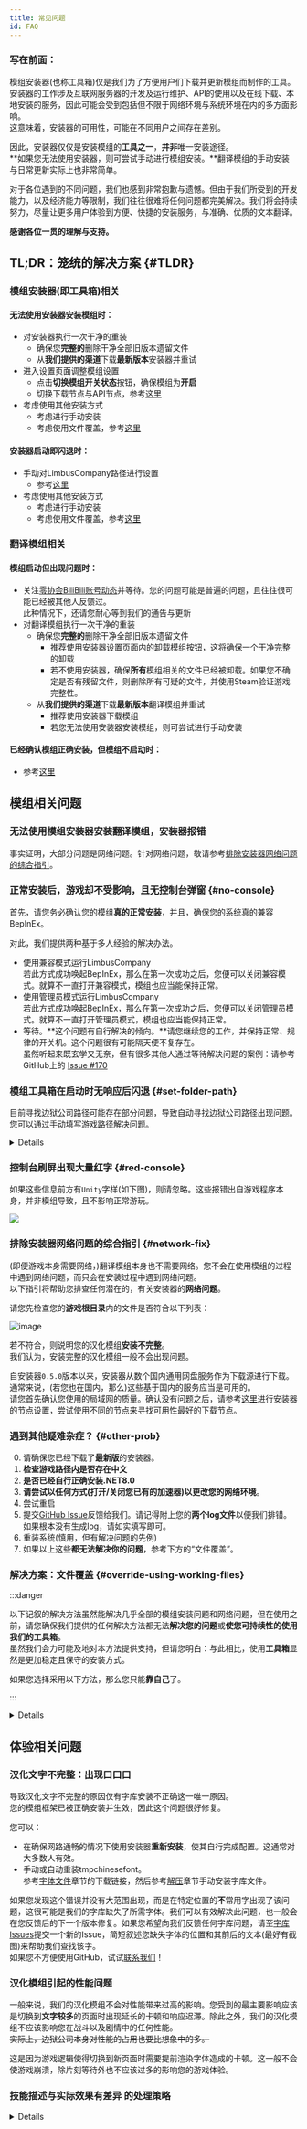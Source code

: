 ```yaml
---
title: 常见问题
id: FAQ
---
```



### 写在前面：

模组安装器(也称工具箱)仅是我们为了方便用户们下载并更新模组而制作的工具。安装器的工作涉及互联网服务器的开发及运行维护、API的使用以及在线下载、本地安装的服务，因此可能会受到包括但不限于网络环境与系统环境在内的多方面影响。  
这意味着，安装器的可用性，可能在不同用户之间存在差别。

因此，安装器仅仅是安装模组的**工具之一**，**并非**唯一安装途径。  
**如果您无法使用安装器，则可尝试手动进行模组安装。**翻译模组的手动安装与日常更新实际上也非常简单。

对于各位遇到的不同问题，我们也感到非常抱歉与遗憾。但由于我们所受到的开发能力，以及经济能力等限制，我们往往很难将任何问题都完美解决。我们将会持续努力，尽量让更多用户体验到方便、快捷的安装服务，与准确、优质的文本翻译。

**感谢各位一贯的理解与支持。**

## TL;DR：笼统的解决方案 {#TLDR}

### 模组安装器(即工具箱)相关

#### 无法使用安装器安装模组时：

- 对安装器执行一次干净的重装
  - 确保您**完整的**删除干净全部旧版本遗留文件
  - 从**我们提供的渠道**下载**最新版本**安装器并重试
- 进入设置页面调整模组设置
  - 点击**切换模组开关状态**按钮，确保模组为**开启**
  - 切换下载节点与API节点，参考[这里](https://www.zeroasso.top/docs/configuration/nodes)
- 考虑使用其他安装方式
  - 考虑进行手动安装
  - 考虑使用文件覆盖，参考[这里](https://www.zeroasso.top/docs/FAQ#override-using-working-files)

#### 安装器启动即闪退时：

- 手动对LimbusCompany路径进行设置
  - 参考[这里](https://www.zeroasso.top/docs/FAQ#set-folder-path)
- 考虑使用其他安装方式
  - 考虑进行手动安装
  - 考虑使用文件覆盖，参考[这里](https://www.zeroasso.top/docs/FAQ#override-using-working-files)

### 翻译模组相关

#### 模组启动但出现问题时：

- 关注[零协会BiliBili账号动态](https://space.bilibili.com/1247764479)并等待。您的问题可能是普遍的问题，且往往很可能已经被其他人反馈过。  
此种情况下，还请您耐心等到我们的通告与更新
- 对翻译模组执行一次干净的重装
  - 确保您**完整的**删除干净全部旧版本遗留文件
    - 推荐使用安装器设置页面内的卸载模组按钮，这将确保一个干净完整的卸载
    - 若不使用安装器，确保**所有**模组相关的文件已经被卸载。如果您不确定是否有残留文件，则删除所有可疑的文件，并使用Steam验证游戏完整性。
  - 从**我们提供的渠道**下载**最新版本**翻译模组并重试
    - 推荐使用安装器下载模组
    - 若您无法使用安装器安装模组，则可尝试进行手动安装

#### 已经确认模组正确安装，但模组不启动时：

- 参考[这里](https://www.zeroasso.top/docs/FAQ#no-console)

## 模组相关问题

### 无法使用模组安装器安装翻译模组，安装器报错

事实证明，大部分问题是网络问题。针对网络问题，敬请参考[排除安装器网络问题的综合指引](https://www.zeroasso.top/docs/FAQ#network-fix)。

### 正常安装后，游戏却不受影响，且无控制台弹窗 {#no-console}
首先，请您务必确认您的模组**真的正常安装**，并且，确保您的系统真的兼容BepInEx。

对此，我们提供两种基于多人经验的解决办法。
- 使用兼容模式运行LimbusCompany  
若此方式成功唤起BepInEx，那么在第一次成功之后，您便可以关闭兼容模式。就算不一直打开兼容模式，模组也应当能保持正常。
- 使用管理员模式运行LimbusCompany  
若此方式成功唤起BepInEx，那么在第一次成功之后，您便可以关闭管理员模式。就算不一直打开管理员模式，模组也应当能保持正常。
- 等待。**这个问题有自行解决的倾向。**请您继续您的工作，并保持正常、规律的开关机。这个问题很有可能隔天便不复存在。  
虽然听起来既玄学又无奈，但有很多其他人通过等待解决问题的案例：请参考GitHub上的 [Issue #170](https://github.com/LocalizeLimbusCompany/LocalizeLimbusCompany/issues/170)

### 模组工具箱在启动时无响应后闪退 {#set-folder-path}
目前寻找边狱公司路径可能存在部分问题，导致自动寻找边狱公司路径出现问题。  
您可以通过手动填写游戏路径解决问题。  
<details>

#### 1. 获取路径
进入 Steam 库，右键 Limbus Company ，点击管理-浏览本地文件。  
![image](/img/page/lcbpath-1.png)

点击上方路径的空白处，此时路径将会显示，复制这串文本即为路径。例如此处为`D:\Program Files (x86)\Steam\steamapps\common\Limbus Company`  
![image](/img/page/lcbpath-2.png)

#### 2. 更改配置
双击工具箱目录下的`config.json`（如果您没有开启后缀显示，那么会显示为`config`），用记事本打开，您应该会看到一个 JSON 结构的文件。（截图中使用的软件为 Visual Studio Code ）  
![image](/img/page/lcbpath-3.png)

首先，先将`CskipLCBPathCheck`后的`false`改为`true`，这个配置会让工具箱不对路径进行检查。

其次，将`CLCBPath`后的`null`改为您的路径，**但请注意**，路径中的`\`需要替换为`\\`。  
例如`D:\Program Files (x86)\Steam\steamapps\common\Limbus Company`就需要改为`D:\\Program Files (x86)\\Steam\\steamapps\\common\\Limbus Company`。  
同时，路径两边还需要加上英文双引号（`"`）。

最后的效果应该是：  
![image](/img/page/lcbpath-4.png)

按下`Ctrl+S`保存后，重新打开工具箱。如果您的操作没有问题，那么应该能够正常开启了。

</details>

### 控制台刷屏出现大量红字 {#red-console}
如果这些信息前方有`Unity`字样(如下图)，则请忽略。这些报错出自游戏程序本身，并非模组导致，且不影响正常游玩。  

![](/img/page/ManyRedFuckLog.png)

### 排除安装器网络问题的综合指引 {#network-fix}
(即便游戏本身需要网络，)翻译模组本身也不需要网络。您不会在使用模组的过程中遇到网络问题，而只会在安装过程中遇到网络问题。  
以下指引将帮助您排查任何潜在的，有关安装器的**网络问题**。

请您先检查您的**游戏根目录**内的文件是否符合以下列表：

![image](/img/page/BIEfiles.png)

若不符合，则说明您的汉化模组**安装不完整**。  
我们认为，安装完整的汉化模组一般不会出现问题。

自安装器`0.5.0`版本以来，安装器从数个国内通用网盘服务作为下载源进行下载。通常来说，(若您也在国内，那么)这些基于国内的服务应当是可用的。  
请您首先确认您使用的局域网的质量。确认没有问题之后，请参考[这里](https://www.zeroasso.top/docs/installer/nodes)进行安装器的节点设置，尝试使用不同的节点来寻找可用性最好的下载节点。

### 遇到其他疑难杂症？ {#other-prob}
0. 请确保您已经下载了**最新版**的安装器。
1. **检查游戏路径内是否存在中文**
2. **是否已经自行正确安装.NET8.0**
3. **请尝试以任何方式(打开/关闭您已有的加速器)以更改您的网络环境**。
4. 尝试重启
5. 提交[GitHub Issue](https://github.com/LocalizeLimbusCompany/LocalizeLimbusCompany/issues)反馈给我们。请记得附上您的**两个log文件**以便我们排错。如果根本没有生成log，请如实填写即可。
6. 重装系统(慎用，但有解决问题的先例)
7. 如果以上这些**都无法解决你的问题**，参考下方的“文件覆盖”。

### 解决方案：文件覆盖 {#override-using-working-files}

:::danger

以下记叙的解决方法虽然能解决几乎全部的模组安装问题和网络问题，但在使用之前，请您确保我们提供的任何解决方法都无法**解决您的问题**或**使您可持续性的使用我们的工具箱**。  
虽然我们会力可能及地对本方法提供支持，但请您明白：与此相比，使用**工具箱**显然是更加稳定且保守的安装方式。

如果您选择采用以下方法，那么您只能**靠自己**了。

:::

<details>

如果你无法使用工具箱 或 以上方法均不能解决您的问题：  
那么请暂时放下工具箱，让我们一起手动来解决这个问题，让您即刻使用汉化模组。

注：本方法**无法解决系统不兼容**等内生性问题。

首先，删除您已安装的模组，以防残留损坏的文件。  
（删除`winhttp.dll`, `doorstop_config.ini`, `BepInEx`, `dotnet` 四个文件或文件夹）

请点击打开以下OneDrive链接，并阅读后续指引。

[***链接：OneDrive For Business***](https://n07w1-my.sharepoint.com/:f:/g/personal/northwind_n07w1_onmicrosoft_com/ElVIKQVcHqtCj3a4NJjLdDUBMkVxSQ5S6TGQ0MzZlU1nBw)

您看到的是一位组员**本地**的、**正在正常使用**的、**已经初始化完毕**的、汉化模组的一份**在线副本**。  
这份在线副本一般会在新版模组发布后的**12小时**内进行同步。因此，请您在最新版汉化**发布后至少等待24小时**(或收到我们发出的、可以使用此方式的确认)之后再使用此方式更新您的汉化模组。

直接点击左上角 `Download`。您应该会下载一个**包含全部已列出文件的** zip 压缩包。  
将压缩包内的全部文件与文件夹**置于你的 Limbus Company 游戏根目录**内。  
使最终效果如下：

![image](/img/page/BIEfiles.png)

完成后请启动游戏，验证模组是否启动。
</details>

## 体验相关问题

### 汉化文字不完整：出现口口口
导致汉化文字不完整的原因仅有字库安装不正确这一唯一原因。  
您的模组框架已被正确安装并生效，因此这个问题很好修复。

您可以：
- 在确保网路通畅的情况下使用安装器**重新安装**，使其自行完成配置。这通常对大多数人有效。
- 手动或自动重装tmpchinesefont。  
参考[字体文件](https://www.zeroasso.top/docs/install/install#%E5%AD%97%E4%BD%93%E6%96%87%E4%BB%B6)章节的下载链接，然后参考[解压](https://www.zeroasso.top/docs/install/install#%E8%A7%A3%E5%8E%8B)章节手动安装字库文件。

如果您发现这个错误并没有大范围出现，而是在特定位置的**不**常用字出现了该问题，这很可能是我们的字库缺失了所需字体。我们可以有效解决此问题，也一般会在您反馈后的下一个版本修复。如果您希望向我们反馈任何字库问题，请至[字库Issues](https://github.com/LocalizeLimbusCompany/LLC_ChineseFontAsset/issues)提交一个新的Issue，简短叙述您缺失字体的位置和其前后的文本(最好有截图)来帮助我们查找该字。  
如果您不方便使用GitHub，试试[联系我们](https://www.zeroasso.top/docs/contact)！

### 汉化模组引起的性能问题
一般来说，我们的汉化模组不会对性能带来过高的影响。您受到的最主要影响应该是切换到**文字较多**的页面时出现延长的卡顿和响应迟滞。除此之外，我们的汉化模组不应该影响您在战斗以及剧情中的任何性能。  
~~实际上，边狱公司本身对性能的占用也要比想象中的多。~~

这是因为游戏逻辑使得切换到新页面时需要提前渲染字体造成的卡顿。这一般不会使游戏崩溃，除片刻等待外也不应该过多的影响您的游戏体验。

### 技能描述与实际效果有差异 的处理策略
<details>

![image](/img/page/diffStrat.png)
</details>
